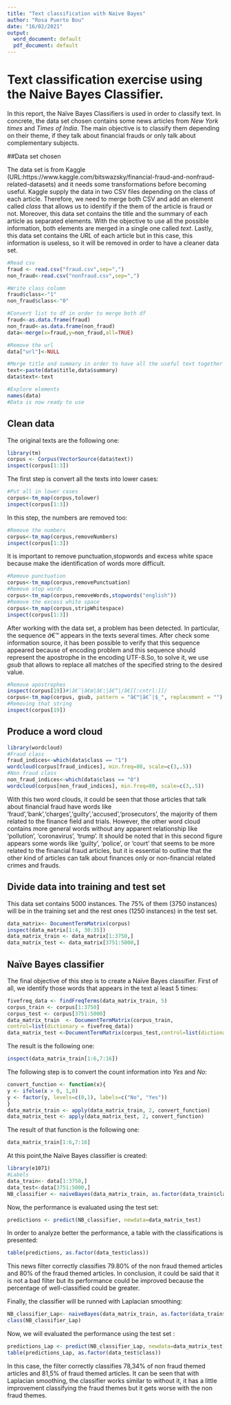 ---
title: "Text classification with Naive Bayes"
author: "Rosa Puerto Bou"
date: "16/02/2021"
output:
  word_document: default
  pdf_document: default
---



# Text classification exercise using the Naive Bayes Classifier.

In this report, the Naïve Bayes Classifiers is used in order to classify text. In concrete, the data set chosen contains some news articles from $New$ $York$ $times$ and $Times$ $of$ $India$. The main objective is to classify them depending on their theme, if they talk about financial frauds or only talk about complementary subjects.

##Data set chosen

The data set is from Kaggle (URL:https://www.kaggle.com/bitswazsky/financial-fraud-and-nonfraud-related-datasets) and it needs some transformations before becoming useful. Kaggle supply the data in two CSV files depending on the class of each article. Therefore, we need to merge both CSV and add an element called $class$ that allows us to identify if the them of the article  is fraud or not. Moreover, this data set contains the title and the summary of each article as separated elements. With the objective to use all the possible information, both elements are merged in a single one called $text$. Lastly, this data set contains the $URL$ of each article but in this case, this information is useless, so it will be removed in order to have a cleaner data set.


```{r preparation}
#Read csv
fraud <- read.csv("fraud.csv",sep=",")
non_fraud<-read.csv("nonfraud.csv",sep=",")

#Write class column
fraud$class<-"1"
non_fraud$class<-"0"

#Convert list to df in order to merge both df
fraud<-as.data.frame(fraud)
non_fraud<-as.data.frame(non_fraud)
data<-merge(x=fraud,y=non_fraud,all=TRUE)

#Remove the url 
data["url"]<-NULL

#Merge title and summary in order to have all the useful text together
text<-paste(data$title,data$summary)
data$text<-text

#Explore elements
names(data)
#Data is now ready to use
```
## Clean data 

The original texts are the following one:

```{r clean1,warning = FALSE}
library(tm)
corpus <- Corpus(VectorSource(data$text))
inspect(corpus[1:3])
```
The first step is convert all the texts into lower cases:
```{r clean2,warning = FALSE}
#Put all in lower cases
corpus<-tm_map(corpus,tolower)
inspect(corpus[1:3])
```

In this step, the numbers are removed too:
```{r clean3,warning = FALSE}
#Remove the numbers
corpus<-tm_map(corpus,removeNumbers)
inspect(corpus[1:3])
```
It is important to remove punctuation,stopwords and excess white space because make the identification of words more difficult. 

```{r clean4,warning = FALSE}

#Remove punctuation
corpus<-tm_map(corpus,removePunctuation)
#Remove stop words
corpus<-tm_map(corpus,removeWords,stopwords("english"))
#Remove the excess white space
corpus<-tm_map(corpus,stripWhitespace)
inspect(corpus[1:3])

```
After working with the data set, a problem has been detected. In particular, the sequence $â€™$ appears in the texts several times. After check some information source, it has been possible to verify that this sequence appeared because of encoding problem and this sequence should represent the apostrophe in the encoding UTF-8.So, to solve it, we use $gsub$ that allows to replace all matches of the specified string to the  desired value.
```{r apostrophe,warning=FALSE}
#Remove apostrophes
inspect(corpus[19])#|â€˜|â€œ|â€¦|â€“|/â€[[:cntrl:]]/
corpus<-tm_map(corpus, gsub, pattern = "â€™|â€˜|$_", replacement = "")
#Removing that string
inspect(corpus[19])
```

## Produce a word cloud
```{r cloud,warning = FALSE,warning=FALSE}
library(wordcloud)
#Fraud class
fraud_indices<-which(data$class == "1")
wordcloud(corpus[fraud_indices], min.freq=80, scale=c(3,.5))
#Non fraud class
non_fraud_indices<-which(data$class == "0")
wordcloud(corpus[non_fraud_indices], min.freq=80, scale=c(3,.5))
```
With this two word clouds, it could be seen that those articles that talk about financial fraud have words like 'fraud','bank','charges','guilty','accused','prosecutors', the majority of them related to the finance field and trials. However, the other word cloud contains more general words without any apparent relationship like 'pollution', 'coronavirus', 'trump'. It should be noted that in this second figure appears some words like 'guilty', 'police', or 'court' that seems to be more related to the financial fraud articles, but it is essential to outline that the other kind of articles can talk about finances only or non-financial related crimes and frauds.

## Divide data into training and test set

This data set contains 5000 instances. The 75% of them (3750 instances) will be in the training set and the rest ones (1250 instances) in the test set.

```{r cloud2,warning = FALSE}
data_matrix<- DocumentTermMatrix(corpus)
inspect(data_matrix[1:4, 30:35])
data_matrix_train <- data_matrix[1:3750,]
data_matrix_test <- data_matrix[3751:5000,]

```
## Naïve Bayes classifier

The final objective of this step is to create a Naïve Bayes classifier. First of all, we identify those words that appears in the text al least 5 times:

```{r frequency, warning=FALSE}
fivefreq_data <- findFreqTerms(data_matrix_train, 5)
corpus_train <- corpus[1:3750]
corpus_test <- corpus[3751:5000]
data_matrix_train  <- DocumentTermMatrix(corpus_train,
control=list(dictionary = fivefreq_data))
data_matrix_test <-DocumentTermMatrix(corpus_test,control=list(dictionary = fivefreq_data))

```
The result is the following one: 
```{r frequency3, warning=FALSE}
inspect(data_matrix_train[1:6,7:16])
```
The following step is to convert the count information into $Yes$ and $No$:
```{r convert,warning=FALSE}
convert_function <- function(x){
y <- ifelse(x > 0, 1,0)
y <- factor(y, levels=c(0,1), labels=c("No", "Yes"))
}
data_matrix_train <- apply(data_matrix_train, 2, convert_function)
data_matrix_test <- apply(data_matrix_test, 2, convert_function)
```
The result of that function is the following one:
```{r conver2, warning=FALSE}
data_matrix_train[1:6,7:16]
```
At this point,the Naïve Bayes classifier is created:
```{r naive,warning:FALSE}
library(e1071)
#Labels
data_train<- data[1:3750,]
data_test<-data[3751:5000,]
NB_classifier <- naiveBayes(data_matrix_train, as.factor(data_train$class))

```

Now, the performance is evaluated using the test set:
```{r test}
predictions <- predict(NB_classifier, newdata=data_matrix_test)
```

In order to analyze better the performance, a table with the classifications is presented: 
```{r table}
table(predictions, as.factor(data_test$class))
```
This news filter correctly classifies 79.80% of the non fraud themed articles and 80% of the fraud themed articles. In conclusion, it could be said that it is not a bad filter but its performance could be improved because the percentage of well-classified could be greater.

Finally, the classifier will be runned with Laplacian smoothing:

```{r laplacian }
NB_classifier_Lap<- naiveBayes(data_matrix_train, as.factor(data_train$class),laplace = 1)
class(NB_classifier_Lap)

```
Now, we will evaluated the performance using the test set : 
```{r laplaciantest}
predictions_Lap <- predict(NB_classifier_Lap, newdata=data_matrix_test)
table(predictions_Lap, as.factor(data_test$class))
```
In this case, the filter correctly classifies 78,34% of non fraud themed articles and 81,5% of fraud themed articles. It can be seen that with Laplacian smoothing, the classifier works similar to without it, it has a little improvement classifying the fraud themes but it gets worse with the non fraud themes.
